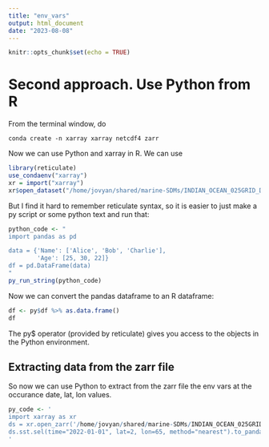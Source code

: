 ```yaml
---
title: "env_vars"
output: html_document
date: "2023-08-08"
---
```


```r
knitr::opts_chunk$set(echo = TRUE)
```

# Second approach. Use Python from R

From the terminal window, do
```
conda create -n xarray xarray netcdf4 zarr
```

Now we can use Python and xarray in R. We can use 
```r
library(reticulate)
use_condaenv("xarray")
xr = import("xarray")
xr$open_dataset("/home/jovyan/shared/marine-SDMs/INDIAN_OCEAN_025GRID_DAILY.zarr")
```

But I find it hard to remember reticulate syntax, so it is easier to just make a py script or some python text and run that:

```r
python_code <- "
import pandas as pd

data = {'Name': ['Alice', 'Bob', 'Charlie'],
        'Age': [25, 30, 22]}
df = pd.DataFrame(data)
"
py_run_string(python_code)
```

Now we can convert the pandas dataframe to an R dataframe:
```r
df <- py$df %>% as.data.frame()
df
```

The py$ operator (provided by reticulate) gives you access to the objects in the Python environment. 

## Extracting data from the zarr file

So now we can use Python to extract from the zarr file the env vars at the occurance date, lat, lon values.


```r
py_code <- '
import xarray as xr
ds = xr.open_zarr('/home/jovyan/shared/marine-SDMs/INDIAN_OCEAN_025GRID_DAILY.zarr/')
ds.sst.sel(time="2022-01-01", lat=2, lon=65, method="nearest").to_pandas()
'
```
